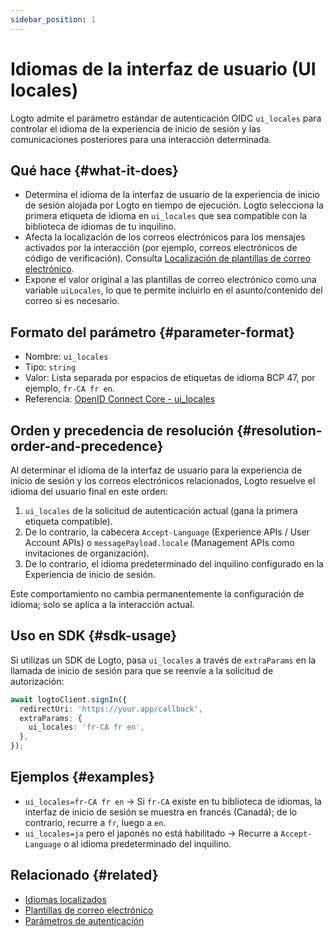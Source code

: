 ```yaml
---
sidebar_position: 1
---
```


# Idiomas de la interfaz de usuario (UI locales)

Logto admite el parámetro estándar de autenticación OIDC `ui_locales` para controlar el idioma de la experiencia de inicio de sesión y las comunicaciones posteriores para una interacción determinada.

## Qué hace \{#what-it-does}

- Determina el idioma de la interfaz de usuario de la experiencia de inicio de sesión alojada por Logto en tiempo de ejecución. Logto selecciona la primera etiqueta de idioma en `ui_locales` que sea compatible con la biblioteca de idiomas de tu inquilino.
- Afecta la localización de los correos electrónicos para los mensajes activados por la interacción (por ejemplo, correos electrónicos de código de verificación). Consulta [Localización de plantillas de correo electrónico](/connectors/email-connectors/email-templates#email-template-localization).
- Expone el valor original a las plantillas de correo electrónico como una variable `uiLocales`, lo que te permite incluirlo en el asunto/contenido del correo si es necesario.

## Formato del parámetro \{#parameter-format}

- Nombre: `ui_locales`
- Tipo: `string`
- Valor: Lista separada por espacios de etiquetas de idioma BCP 47, por ejemplo, `fr-CA fr en`.
- Referencia: [OpenID Connect Core - ui_locales](https://openid.net/specs/openid-connect-core-1_0.html)

## Orden y precedencia de resolución \{#resolution-order-and-precedence}

Al determinar el idioma de la interfaz de usuario para la experiencia de inicio de sesión y los correos electrónicos relacionados, Logto resuelve el idioma del usuario final en este orden:

1. `ui_locales` de la solicitud de autenticación actual (gana la primera etiqueta compatible).
2. De lo contrario, la cabecera `Accept-Language` (Experience APIs / User Account APIs) o `messagePayload.locale` (Management APIs como invitaciones de organización).
3. De lo contrario, el idioma predeterminado del inquilino configurado en la Experiencia de inicio de sesión.

Este comportamiento no cambia permanentemente la configuración de idioma; solo se aplica a la interacción actual.

## Uso en SDK \{#sdk-usage}

Si utilizas un SDK de Logto, pasa `ui_locales` a través de `extraParams` en la llamada de inicio de sesión para que se reenvíe a la solicitud de autorización:

```ts
await logtoClient.signIn({
  redirectUri: 'https://your.app/callback',
  extraParams: {
    ui_locales: 'fr-CA fr en',
  },
});
```

## Ejemplos \{#examples}

- `ui_locales=fr-CA fr en` → Si `fr-CA` existe en tu biblioteca de idiomas, la interfaz de inicio de sesión se muestra en francés (Canadá); de lo contrario, recurre a `fr`, luego a `en`.
- `ui_locales=ja` pero el japonés no está habilitado → Recurre a `Accept-Language` o al idioma predeterminado del inquilino.

## Relacionado \{#related}

- [Idiomas localizados](/customization/localized-languages)
- [Plantillas de correo electrónico](/connectors/email-connectors/email-templates#email-template-localization)
- [Parámetros de autenticación](/end-user-flows/authentication-parameters)
